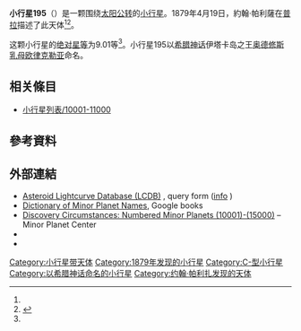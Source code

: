 {{Infobox planet
 | minorplanet     = yes
 | name            = 195 Eurykleia
 | background      = #D6D6D6
 | image = 
 | image_size      = 
 | caption         =
 | discovery_ref   =  <ref name="MPC-object" />
 | discoverer      = [[約翰·帕利薩|約翰·帕利薩]]
 | discovery_site  = [[普拉|普拉]]
 | discovered      = 1879年4月19日
 | mpc_name        = 195 Eurykleia
 | alt_names       = 195 Eurykleia
 | pronounced      = 
 | named_after     = <ref name="MPC-object" />
 | mp_category     = [[主帶小行星|主帶小行星]] <ref name="MPC-object" /><ref name="jpldata" />
 | orbit_ref       = <ref name="a">[http://ssd.jpl.nasa.gov/sbdb.cgi?sstr=195 195] {{Wayback|url=http://ssd.jpl.nasa.gov/sbdb.cgi?sstr=195 |date=20201127174425 }}，小行星數據庫瀏覽器（JPL Small-Body Database Browser）－[[美国国家航空航天局|美国国家航空航天局]]喷气推进实验室</ref>
 | epoch           = 2018-03-23.0（[[儒略日|JD]] 2458200.5）
 | uncertainty     = 0
 | observation_arc = 
 | aphelion = {{convert|3.003|AU|km|3|abbr=on|lk=out}}
 | perihelion      = {{convert|2.7511713|AU|km|3|abbr=on}}
 | semimajor       = 2.8772966
 | eccentricity    = 0.0438347
 | period          = 4.88[[儒略年|yr]]
 | mean_anomaly    = 235.02342[[度|°]]
 | mean_motion     = {{Deg2DMS|0.20194210|sup=ms}} / day
 | inclination     = 6.97130
 | asc_node        = 6.99411°
 | arg_peri        = 118.87391
 | mean_diameter   = 
 | rotation        = 
 | albedo          =
 | spectral_type   =
 | abs_magnitude   = 9.01<ref name="jpldata" />
}}
'''小行星195'''（{{lang-en|195 Eurykleia}}）是一颗围绕[[太阳|太阳]][[公转|公转]]的[[小行星|小行星]]。1879年4月19日，約翰·帕利薩在[[普拉|普拉]]描述了此天体<ref name="a" /><ref>{{cite news|title=小行星列表|url=http://cfa-www.harvard.edu/iau/lists/NumberedMPs.txt|accessdate=2018-10-19|newspaper=哈佛大学|archive-date=2008-05-17|archive-url=https://web.archive.org/web/20080517010638/http://cfa-www.harvard.edu/iau/lists/NumberedMPs.txt|dead-url=no}}</ref>。

这颗小行星的[[绝对星等|绝对星等]]为9.01等<ref name="a" />。小行星195以[[希腊神话|希腊神话]]伊塔卡岛之王[[奥德修斯|奥德修斯]][[乳母|乳母]][[欧律克勒亚|欧律克勒亚]]命名。


== 相关條目 ==
*[[小行星列表/10001-11000|小行星列表/10001-11000]]

== 參考資料 ==
{{reflist|refs=

<ref name="jpldata">{{cite web
 |type         = 2018-01-26 last obs.
 |title        = JPL Small-Body Database Browser:195 Eurykleia-195 Eurykleia
 |url          = https://ssd.jpl.nasa.gov/sbdb.cgi?sstr=195
 |publisher    = [[Jet_Propulsion_Laboratory|Jet Propulsion Laboratory]]
 |accessdate   = 28 March 2018
 |archive-date = 2020-11-27
 |archive-url  = https://web.archive.org/web/20201127174425/https://ssd.jpl.nasa.gov/sbdb.cgi?sstr=195
 |dead-url     = no
}}</ref>

<ref name="MPC-object">{{cite web
  |title      = 195 Eurykleia
  |work      = Minor Planet Center
  |url      = https://www.minorplanetcenter.net/db_search/show_object?object_id=195
  |accessdate      = 28 March 2018
  |archive-date      = 2016-03-04
  |archive-url      = https://web.archive.org/web/20160304113451/http://minorplanetcenter.net/db_search/show_object?object_id=195
  |dead-url      = no
  }}</ref>

}}

==  外部連結 ==
* [http://www.minorplanet.info/PHP/lcdbsummaryquery.php Asteroid Lightcurve Database (LCDB)] {{Wayback|url=http://www.minorplanet.info/PHP/lcdbsummaryquery.php |date=20171210173955 }}, query form ([http://www.minorplanet.info/lightcurvedatabase.html info] {{Wayback|url=http://www.minorplanet.info/lightcurvedatabase.html |date=20171216050541 }})
* [https://books.google.com/books?id=aeAg1X7afOoC&pg Dictionary of Minor Planet Names], Google books
* [http://www.minorplanetcenter.net/iau/lists/NumberedMPs010001.html Discovery Circumstances: Numbered Minor Planets (10001)-(15000)] {{Wayback|url=http://www.minorplanetcenter.net/iau/lists/NumberedMPs010001.html |date=20180612162317 }} – Minor Planet Center
* {{AstDys|195}}
* {{JPL small body}}

{{Minor Planet Number|[[小行星194|小行星194]]|[[小行星196|小行星196]]}}
{{小天体}}

[[Category:小行星带天体|Category:小行星带天体]]
[[Category:1879年发现的小行星|Category:1879年发现的小行星]]
[[Category:C-型小行星|Category:C-型小行星]]
[[Category:以希腊神话命名的小行星|Category:以希腊神话命名的小行星]]
[[Category:约翰·帕利扎发现的天体|Category:约翰·帕利扎发现的天体]]